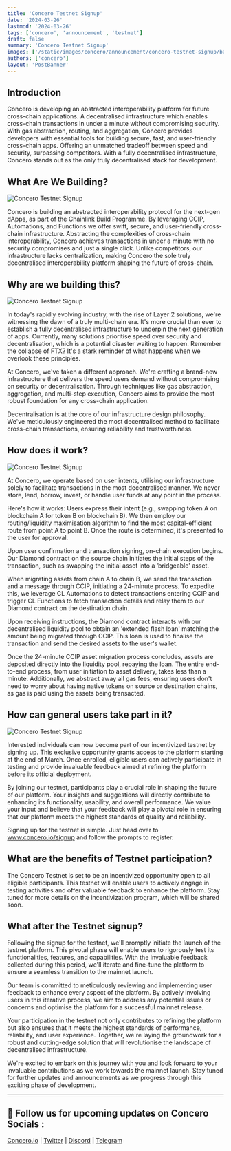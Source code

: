 ```yaml
---
title: 'Concero Testnet Signup'
date: '2024-03-26'
lastmod: '2024-03-26'
tags: ['concero', 'announcement', 'testnet']
draft: false
summary: 'Concero Testnet Signup'
images: ['/static/images/concero/announcement/concero-testnet-signup/banner.webp']
authors: ['concero']
layout: 'PostBanner'
---
```


## Introduction

Concero is developing an abstracted interoperability platform for future cross-chain applications. A decentralised infrastructure which enables cross-chain transactions in under a minute without compromising security. With gas abstraction, routing, and aggregation, Concero provides developers with essential tools for building secure, fast, and user-friendly cross-chain apps. Offering an unmatched tradeoff between speed and security, surpassing competitors. With a fully decentralised infrastructure, Concero stands out as the only truly decentralised stack for development.

## What Are We Building?

![Concero Testnet Signup](/static/images/concero/announcement/concero-testnet-signup/fig1.webp)

Concero is building an abstracted interoperability protocol for the next-gen dApps, as part of the Chainlink Build Programme. By leveraging CCIP, Automations, and Functions we offer swift, secure, and user-friendly cross-chain infrastructure. Abstracting the complexities of cross-chain interoperability, Concero achieves transactions in under a minute with no security compromises and just a single click. Unlike competitors, our infrastructure lacks centralization, making Concero the sole truly decentralised interoperability platform shaping the future of cross-chain.

## Why are we building this?

![Concero Testnet Signup](/static/images/concero/announcement/concero-testnet-signup/fig2.webp)

In today's rapidly evolving industry, with the rise of Layer 2 solutions, we're witnessing the dawn of a truly multi-chain era. It's more crucial than ever to establish a fully decentralised infrastructure to underpin the next generation of apps. Currently, many solutions prioritise speed over security and decentralisation, which is a potential disaster waiting to happen. Remember the collapse of FTX? It's a stark reminder of what happens when we overlook these principles.

At Concero, we've taken a different approach. We're crafting a brand-new infrastructure that delivers the speed users demand without compromising on security or decentralisation. Through techniques like gas abstraction, aggregation, and multi-step execution, Concero aims to provide the most robust foundation for any cross-chain application.

Decentralisation is at the core of our infrastructure design philosophy. We've meticulously engineered the most decentralised method to facilitate cross-chain transactions, ensuring reliability and trustworthiness.

## How does it work?

![Concero Testnet Signup](/static/images/concero/announcement/concero-testnet-signup/fig3.webp)

At Concero, we operate based on user intents, utilising our infrastructure solely to facilitate transactions in the most decentralised manner. We never store, lend, borrow, invest, or handle user funds at any point in the process.

Here's how it works: Users express their intent (e.g., swapping token A on blockchain A for token B on blockchain B). We then employ our routing/liquidity maximisation algorithm to find the most capital-efficient route from point A to point B. Once the route is determined, it's presented to the user for approval.

Upon user confirmation and transaction signing, on-chain execution begins. Our Diamond contract on the source chain initiates the initial steps of the transaction, such as swapping the initial asset into a ‘bridgeable' asset.

When migrating assets from chain A to chain B, we send the transaction and a message through CCIP, initiating a 24-minute process. To expedite this, we leverage CL Automations to detect transactions entering CCIP and trigger CL Functions to fetch transaction details and relay them to our Diamond contract on the destination chain.

Upon receiving instructions, the Diamond contract interacts with our decentralised liquidity pool to obtain an 'extended flash loan' matching the amount being migrated through CCIP. This loan is used to finalise the transaction and send the desired assets to the user's wallet.

Once the 24-minute CCIP asset migration process concludes, assets are deposited directly into the liquidity pool, repaying the loan. The entire end-to-end process, from user initiation to asset delivery, takes less than a minute. Additionally, we abstract away all gas fees, ensuring users don't need to worry about having native tokens on source or destination chains, as gas is paid using the assets being transacted.

## How can general users take part in it?

![Concero Testnet Signup](/static/images/concero/announcement/concero-testnet-signup/fig4.webp)

Interested individuals can now become part of our incentivized testnet by signing up. This exclusive opportunity grants access to the platform starting at the end of March. Once enrolled, eligible users can actively participate in testing and provide invaluable feedback aimed at refining the platform before its official deployment.

By joining our testnet, participants play a crucial role in shaping the future of our platform. Your insights and suggestions will directly contribute to enhancing its functionality, usability, and overall performance. We value your input and believe that your feedback will play a pivotal role in ensuring that our platform meets the highest standards of quality and reliability.

Signing up for the testnet is simple. Just head over to www.concero.io/signup and follow the prompts to register.

## What are the benefits of Testnet participation?

The Concero Testnet is set to be an incentivized opportunity open to all eligible participants. This testnet will enable users to actively engage in testing activities and offer valuable feedback to enhance the platform. Stay tuned for more details on the incentivization program, which will be shared soon.

## What after the Testnet signup?

Following the signup for the testnet, we'll promptly initiate the launch of the testnet platform. This pivotal phase will enable users to rigorously test its functionalities, features, and capabilities. With the invaluable feedback collected during this period, we'll iterate and fine-tune the platform to ensure a seamless transition to the mainnet launch.

Our team is committed to meticulously reviewing and implementing user feedback to enhance every aspect of the platform. By actively involving users in this iterative process, we aim to address any potential issues or concerns and optimise the platform for a successful mainnet release.

Your participation in the testnet not only contributes to refining the platform but also ensures that it meets the highest standards of performance, reliability, and user experience. Together, we're laying the groundwork for a robust and cutting-edge solution that will revolutionise the landscape of decentralised infrastructure.

We're excited to embark on this journey with you and look forward to your invaluable contributions as we work towards the mainnet launch. Stay tuned for further updates and announcements as we progress through this exciting phase of development.

---

## 🤝 Follow us for upcoming updates on Concero Socials :

[Concero.io](https://concero.io) | [Twitter](https://x.com/concero_io) | [Discord](https://discord.com/invite/lanca) | [Telegram](https://t.me/concero_news)